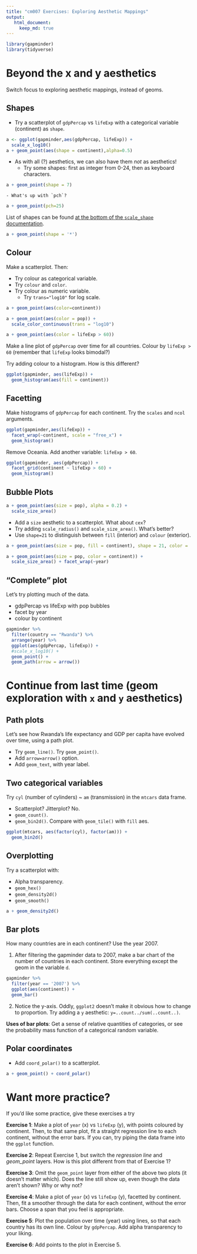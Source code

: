 ```yaml
---
title: "cm007 Exercises: Exploring Aesthetic Mappings"
output: 
   html_document:
     keep_md: true
---
```


```r
library(gapminder)
library(tidyverse)
```


# Beyond the x and y aesthetics

Switch focus to exploring aesthetic mappings, instead of geoms. 

## Shapes

- Try a scatterplot of `gdpPercap` vs `lifeExp` with a categorical variable (continent) as `shape`.

```r
a <- ggplot(gapminder,aes(gdpPercap, lifeExp)) +
  scale_x_log10()
a + geom_point(aes(shape = continent),alpha=0.5)
```

- As with all (?) aesthetics, we can also have them _not_ as aesthetics!
    - Try some shapes: first as integer from 0-24, then as keyboard characters.
    
```r
a + geom_point(shape = 7)
```
    
    - What's up with `pch`?
```r
a + geom_point(pch=25)
```
    

List of shapes can be found [at the bottom of the `scale_shape`
documentation](https://ggplot2.tidyverse.org/reference/scale_shape.html).

```r
a + geom_point(shape = '*')
```

## Colour

Make a scatterplot. Then:

- Try colour as categorical variable.
- Try `colour` and `color`. 
- Try colour as numeric variable.
    - Try `trans="log10"` for log scale.

```r
a + geom_point(aes(color=continent))
```
```r
a + geom_point(aes(color = pop)) + 
  scale_color_continuous(trans = "log10")
```
```r
a + geom_point(aes(color = lifeExp > 60))
```


Make a line plot of `gdpPercap` over time for all countries. Colour by `lifeExp > 60` (remember that `lifeExp` looks bimodal?)


Try adding colour to a histogram. How is this different?
```r
ggplot(gapminder, aes(lifeExp)) + 
  geom_histogram(aes(fill = continent))
```


## Facetting

Make histograms of `gdpPercap` for each continent. Try the `scales` and `ncol` arguments. 
```r
ggplot(gapminder,aes(lifeExp)) +
  facet_wrap(~continent, scale = "free_x") + 
  geom_histogram()
```


Remove Oceania. Add another variable: `lifeExp > 60`.
```r
ggplot(gapminder, aes(gdpPercap)) +
  facet_grid(continent ~ lifeExp > 60) +
  geom_histogram()
```


## Bubble Plots
```r
a + geom_point(aes(size = pop), alpha = 0.2) + 
  scale_size_area()
```


- Add a `size` aesthetic to a scatterplot. What about `cex`?
- Try adding `scale_radius()` and `scale_size_area()`. What's better?
- Use `shape=21` to distinguish between `fill` (interior) and `colour` (exterior).

```r
a + geom_point(aes(size = pop, fill = continent), shape = 21, color = 'black', alpha = 0.4)
```
```r
a + geom_point(aes(size = pop, color = continent)) +
  scale_size_area() + facet_wrap(~year)
```


## "Complete" plot

Let's try plotting much of the data.

- gdpPercap vs lifeExp with pop bubbles
- facet by year
- colour by continent

```r
gapminder %>% 
  filter(country == "Rwanda") %>%
  arrange(year) %>% 
  ggplot(aes(gdpPercap, lifeExp)) +
  #scale_x_log10() +
  geom_point() +
  geom_path(arrow = arrow())
```




# Continue from last time (geom exploration with `x` and `y` aesthetics)

## Path plots

Let's see how Rwanda's life expectancy and GDP per capita have evolved over time, using a path plot.

- Try `geom_line()`. Try `geom_point()`.
- Add `arrow=arrow()` option.
- Add `geom_text`, with year label. 


## Two categorical variables

Try `cyl` (number of cylinders) ~ `am` (transmission) in the `mtcars` data frame.

- Scatterplot? Jitterplot? No.
- `geom_count()`.
- `geom_bin2d()`. Compare with `geom_tile()` with `fill` aes.

```r
ggplot(mtcars, aes(factor(cyl), factor(am))) +
  geom_bin2d()
```


## Overplotting

Try a scatterplot with:

- Alpha transparency.
- `geom_hex()`
- `geom_density2d()`
- `geom_smooth()`

```r
a + geom_density2d()
```



## Bar plots

How many countries are in each continent? Use the year 2007.

1. After filtering the gapminder data to 2007, make a bar chart of the number of countries in each continent. Store everything except the geom in the variable `d`.

```r
gapminder %>% 
  filter(year == '2007') %>% 
  ggplot(aes(continent)) +
  geom_bar()
```




2. Notice the y-axis. Oddly, `ggplot2` doesn't make it obvious how to change to proportion. Try adding a `y` aesthetic: `y=..count../sum(..count..)`.



__Uses of bar plots__: Get a sense of relative quantities of categories, or see the probability mass function of a categorical random variable.



## Polar coordinates

- Add `coord_polar()` to a scatterplot.
```r
a + geom_point() + coord_polar()
```


# Want more practice?

If you'd like some practice, give these exercises a try

__Exercise 1__: Make a plot of `year` (x) vs `lifeExp` (y), with points coloured by continent. Then, to that same plot, fit a straight regression line to each continent, without the error bars. If you can, try piping the data frame into the `ggplot` function.

__Exercise 2__: Repeat Exercise 1, but switch the _regression line_ and _geom\_point_ layers. How is this plot different from that of Exercise 1?

__Exercise 3__: Omit the `geom_point` layer from either of the above two plots (it doesn't matter which). Does the line still show up, even though the data aren't shown? Why or why not?

__Exercise 4__: Make a plot of `year` (x) vs `lifeExp` (y), facetted by continent. Then, fit a smoother through the data for each continent, without the error bars. Choose a span that you feel is appropriate.

__Exercise 5__: Plot the population over time (year) using lines, so that each country has its own line. Colour by `gdpPercap`. Add alpha transparency to your liking. 

__Exercise 6__: Add points to the plot in Exercise 5.